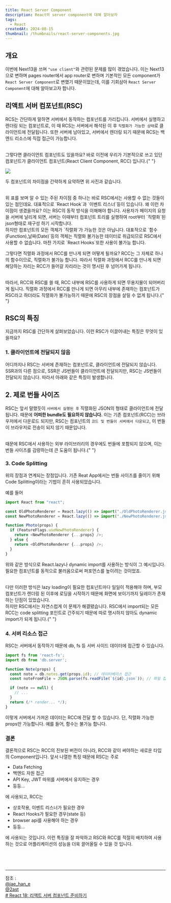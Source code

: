 ```yaml
---
title: React Server Component
description: React의 server component에 대해 알아보자
tags:
  - React
createdAt: 2024-08-15
thumbnail: /thumbnails/react-server-components.jpg
---
```


## 개요

이번에 Next13을 쓰며 `"use client"`와 관련된 문제를 많이 겪었습니다. 이는 Next13으로 변하며 pages router에서 app router로 변하며 기본적인 모든 component가 `React Server Component`로 변했기 때문이었는데, 이를 기회삼아 `React Server Component`에 대해 알아보고자 합니다.

## 리액트 서버 컴포넌트(RSC)

RCS는 간단하게 말하면 서버에서 동작하는 컴포넌트를 가리킵니다. 서버에서 실행하고 렌더링 되는 컴포넌트로, 이 때 RCS는 서버에서 해석된 이 후 `직렬화가 가능한 상태`로 클라이언트에 전달됩니다. 또한 서버에 남아있고, 서버에서 렌더링 되기 때문에 RCS는 백엔드 리소스에 직접 접근이 가능합니다.

<br />
그렇다면 클라이언트 컴포넌트도 있을까요? 바로 이전에 우리가 기본적으로 쓰고 있던
컴포넌트가 클라이언트 컴포넌트(React Client Component, RCC) 입니다.{" "}

![](public/images/Pasted%20image%2020240823164504.png)

두 컴포넌트의 차이점을 간략하게 요약하면 위 사진과 같습니다.

<br />
위 표를 보며 알 수 있는 주된 차이점 중 하나는 바로 RSC에서는 사용할 수 없는 것들이
있는 점인데요. 대표적으로 `React Hook`과 `이벤트 리스너`등이 있습니다. 왜 이런 차이점이
생겼을까요? 이는 RSC의 동작 방식을 이해해야 합니다. 사용자가 페이지의 요청을 서버에
날리게 되면, 서버는 이때부터 컴포넌트 트리를 실행하여 root부터 `직렬화`된 json형태로
재구성 하기 시작합니다.
<br />
하지만 컴포넌트의 모든 객체가 `직렬화`가 가능한 것은 아닙니다. 대표적으로 `함수(Function),날짜(Date)`등의
객체는 직렬화 불가능한 데이터로 취급되므로 RSC에서 사용할 수 없습니다. 마찬 가지로
`React Hooks`또한 사용이 불가능 합니다.
<br />

그렇다면 직렬화 과정에서 RCC를 만나게 되면 어떻게 될까요? RCC는 그 자체로 하나의 함수이므로, 직렬화가 불가능 합니다. 따라서 직렬화 과정에서 RCC를 만나게 되면 해당하는 자리는 RCC가 들어갈 자리라는 것이 명시된 후 넘어가게 됩니다.

<br />
따라서, RCC와 RSC를 쓸 때, RCC 내부에 RSC를 사용하게 되면 무용지물이 되어버리게 됩니다.
직렬화 과정에서 RCC를 만나게 되면 아무리 내부에 존재하는 컴포넌트가 RSC라고 하더라도
직렬화가 불가능하기 때문에 RSC의 장점을 살릴 수 없게 됩니다.{" "}

## **RSC의 특징**

지금까지 RSC를 간단하게 살펴보았습니다. 이런 RSC가 이끌어내는 특징은 무엇이 있을까요?

### 1. 클라이언트에 전달되지 않음

어디까지나 RSC는 서버에 존재하는 컴포넌트로, 클라이언트에 전달되지 않습니다. SSR과의 다른 점으로, SSR은 JS번들이 클라이언트에 전달되지만, RSC는 JS번들이 전달되지 않습니다. 따라서 아래와 같은 특징이 발생합니다.

## 2. 제로 번들 사이즈

RSC는 앞서 말했듯이 `서버에서 실행된 후` 직렬화된 JSON의 형태로 클라이언트에 전달됩니다. 때문에 **어떠한 bundle도 필요하지 않습니다.** 이는 기존 컴포넌트(RCC)는 브라우저에서 다운로드 되지만, RSC는 컴포넌트의 `코드 및 번들이 서버에서 다운되고`, 이 번들이 브라우저로 전송이 되지 않기 때문입니다.

<br />
때문에 RSC에서 사용하는 외부 라이브러리의 경우에도 번들에 포함되지 않으며, 이는 번들
사이즈를 감량하는데 큰 도움이 됩니다.{" "}

### 3. Code Splitting

위의 장점과 연계되는 장점입니다. 기존 Reat App에서는 번들 사이즈를 줄이기 위해 Code Splitting이라는 기법이 흔히 사용되었습니다.

예를 들어

```typescript
import React from "react";

const OldPhotoRenderer = React.lazy(() => import("./OldPhotoRenderer.js"));
const NewPhotoRenderer = React.lazy(() => import("./NewPhotoRenderer.js"));

function Photo(props) {
  if (FeatureFlags.useNewPhotoRenderer) {
    return <NewPhotoRenderer {...props} />;
  } else {
    return <OldPhotoRenderer {...props} />;
  }
}
```

위와 같은 방식으로 React.lazy나 dynamic import를 사용하는 방식이 그 예시입니다. 필요한 컴포넌트를 동적으로 불러옴으로써 퍼포먼스를 높이려는 것이었죠.

<br />
다만 이러한 방식은 lazy loading이 필요한 컴포넌트마다 일일이 적용해야 하며, 부모
컴포넌트가 렌더링 된 이후에 로딩을 시작하기 때문에 화면에 보이기까지 딜레이가 존재하는
단점이 있었습니다.
<br />
하지만 RSC에서는 자연스럽게 이 문제가 해결됐습니다. RSC에서 import되는 모든 RCC는
code splitting 포인트로 간주되기 때문에 따로 명시하지 않아도 dynamic import가 되게
됩니다.{" "}

### 4. 서버 리소스 접근

RSC는 서버에서 동작하기 때문에 db, fs 등 서버 사이드 데이터에 접근할 수 있습니다.

```typescript
import fs from 'react-fs';
import db from 'db.server';

function Note(props) {
  const note = db.notes.get(props.id); // 데이터베이스 접근
  const noteFromFile = JSON.parse(fs.readFile(`${id}.json`)); // 파일 접근

  if (note == null) {
    // ...
  }
  return (/* render... */);
}

```

이렇게 서버에서 가져온 데이터는 RCC에 전달 할 수 있습니다. 단, 직렬화 가능한 props만 가능합니다. 예를 들어, 함수는 불가능 합니다.

### 결론

결론적으로 RSC는 RCC의 진보된 버전이 아니라, RCC와 같이 써야하는 새로운 타입의 Component입니다. 앞서 나열한 특징 때문에 RSC는 주로

- Data Fetching
- 백엔드 자원 접근
- API Key, JWT 따위를 서버에서 유지하는 경우
- 등등...

에 사용되고, RCC는

- 상호작용, 이벤트 리스너가 필요한 경우
- React Hooks가 필요한 경우(state 등)
- browser api를 사용해야 하는 경우
- 등등...

에 사용되는 것입니다. 이런 특징을 잘 파악하고 RSC와 RCC를 적절히 배치하여 사용하는 것으로 어플리케이션의 성능을 더욱 끌어올릴 수 있을 것 입니다.

## <br/>

---

참조 :  
[@jae_han_e](https://velog.io/@jae_han_e/React-Server-Component)  
[@2ast](https://velog.io/@2ast/React-%EC%84%9C%EB%B2%84-%EC%BB%B4%ED%8F%AC%EB%84%8C%ED%8A%B8React-Server-Component%EC%97%90-%EB%8C%80%ED%95%9C-%EA%B3%A0%EC%B0%B0)  
[# React 18: 리액트 서버 컴포넌트 준비하기](https://tech.kakaopay.com/post/react-server-components/)
